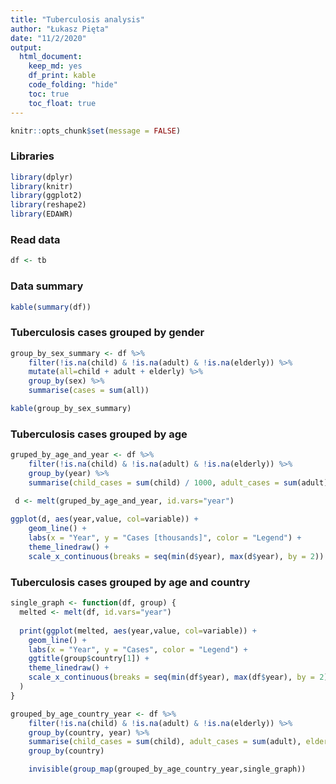 ```yaml
---
title: "Tuberculosis analysis"
author: "Łukasz Pięta"
date: "11/2/2020"
output: 
  html_document: 
    keep_md: yes
    df_print: kable
    code_folding: "hide"
    toc: true
    toc_float: true
---
```

```r
knitr::opts_chunk$set(message = FALSE)
```

### Libraries
```r
library(dplyr)
library(knitr)
library(ggplot2)
library(reshape2)
library(EDAWR)
```

### Read data
```r
df <- tb
```

### Data summary

```r
kable(summary(df))
```

### Tuberculosis cases grouped by gender

```r
group_by_sex_summary <- df %>%
    filter(!is.na(child) & !is.na(adult) & !is.na(elderly)) %>%
    mutate(all=child + adult + elderly) %>%
    group_by(sex) %>%
    summarise(cases = sum(all)) 

kable(group_by_sex_summary)
```

### Tuberculosis cases grouped by age

```r
gruped_by_age_and_year <- df %>%
    filter(!is.na(child) & !is.na(adult) & !is.na(elderly)) %>%
    group_by(year) %>%
    summarise(child_cases = sum(child) / 1000, adult_cases = sum(adult) / 1000, elderly_cases = sum(elderly) / 1000)

 d <- melt(gruped_by_age_and_year, id.vars="year")
 
ggplot(d, aes(year,value, col=variable)) + 
    geom_line() +
    labs(x = "Year", y = "Cases [thousands]", color = "Legend") +
    theme_linedraw() +
    scale_x_continuous(breaks = seq(min(d$year), max(d$year), by = 2))

```

### Tuberculosis cases grouped by age and country

```r
single_graph <- function(df, group) {
  melted <- melt(df, id.vars="year")
  
  print(ggplot(melted, aes(year,value, col=variable)) + 
    geom_line() +
    labs(x = "Year", y = "Cases", color = "Legend") +
    ggtitle(group$country[1]) +
    theme_linedraw() +
    scale_x_continuous(breaks = seq(min(df$year), max(df$year), by = 2))
  )
}

```



```r
grouped_by_age_country_year <- df %>%
    filter(!is.na(child) & !is.na(adult) & !is.na(elderly)) %>%
    group_by(country, year) %>%
    summarise(child_cases = sum(child), adult_cases = sum(adult), elderly_cases = sum(elderly)) %>%
    group_by(country) 

    invisible(group_map(grouped_by_age_country_year,single_graph))
```



